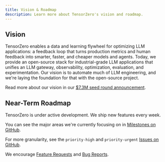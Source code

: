 ```yaml
---
title: Vision & Roadmap
description: Learn more about TensorZero's vision and roadmap.
---
```


## Vision

TensorZero enables a data and learning flywheel for optimizing LLM applications: a feedback loop that turns production metrics and human feedback into smarter, faster, and cheaper models and agents.
Today, we provide an open-source stack for industrial-grade LLM applications that unifies an LLM gateway, observability, optimization, evaluation, and experimentation.
Our vision is to automate much of LLM engineering, and we're laying the foundation for that with the open-source project.

Read more about our vision in our [$7.3M seed round announcement](https://www.tensorzero.com/blog/tensorzero-raises-7-3m-seed-round-to-build-an-open-source-stack-for-industrial-grade-llm-applications/).

## Near-Term Roadmap

TensorZero is under active development.
We ship new features every week.

You can see the major areas we're currently focusing on in [Milestones on GitHub](https://github.com/tensorzero/tensorzero/milestones).

For more granularity, see the `priority-high` and `priority-urgent` [Issues on GitHub](https://github.com/tensorzero/tensorzero/issues?q=is%3Aissue+is%3Aopen+label%3Apriority-high%2Cpriority-urgent).

We encourage [Feature Requests](https://github.com/tensorzero/tensorzero/discussions/categories/feature-requests) and [Bug Reports](https://github.com/tensorzero/tensorzero/discussions/categories/bug-reports).
